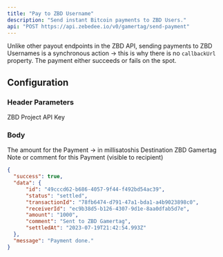 ```yaml
---
title: "Pay to ZBD Username"
description: "Send instant Bitcoin payments to ZBD Users."
api: "POST https://api.zebedee.io/v0/gamertag/send-payment"
---
```


<Info>Unlike other payout endpoints in the ZBD API, sending payments to ZBD Usernames is a synchronous action -> this is why there is no `callbackUrl` property. The payment either succeeds or fails on the spot.</Info>

## Configuration

### Header Parameters

<ParamField required header="apikey" type="string">
  ZBD Project API Key
</ParamField>

### Body

<ParamField required body="amount" type="string">
  The amount for the Payment -> in millisatoshis
</ParamField>

<ParamField required body="gamertag" type="string">
  Destination ZBD Gamertag
</ParamField>

<ParamField initialValue="‎" body="description" type="string">
  Note or comment for this Payment (visible to recipient)
</ParamField>

<CodeGroup />

<ResponseExample>

```json Response
{
  "success": true,
  "data": {
      "id": "49cccd62-b686-4057-9f44-f492bd54ac39",
      "status": "settled",
      "transactionId": "78fb6474-d791-47a1-bda1-a4b9023898c0",
      "receiverId": "ec9b38d5-b126-4307-9d1e-8aa0dfab5d7e",
      "amount": "1000",
      "comment": "Sent to ZBD Gamertag",
      "settledAt": "2023-07-19T21:42:54.993Z"
  },
  "message": "Payment done."
}
```

</ResponseExample>
